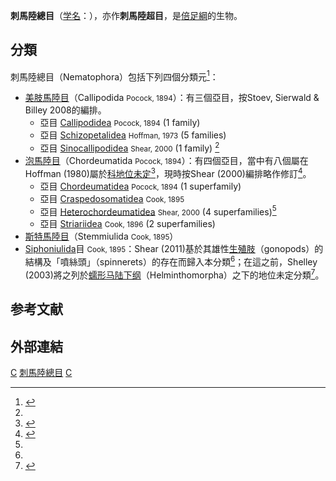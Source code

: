 {{Automatic Taxobox
| taxon = Nematophora
| authority = [[Verhoeff|Verhoeff]], 1913
| subdivision_ranks = [[目_(生物)|目]]
| subdivision = [[#分類|見內文]]
| diversity = approximately 147 families, 1,868 genera and 7,753 species<ref name="Shear 2011 class." />。
| diversity_link = 倍足綱多樣性
}}
'''刺馬陸總目'''（[[学名|学名]]：{{lang|la|'''Nematophora'''}}），亦作'''刺馬陸超目'''，是[[倍足綱|倍足綱]]的生物。

==分類==
刺馬陸總目（Nematophora）包括下列四個分類元<ref name="Shear 2011 class.">{{cite journal |last=Shear |first=William A. |title=Class Diplopoda de Blainville in Gervais, 1844. In: Zhang, Z.-Q. (Ed.) Animal biodiversity: An outline of higher-level classification and survey of taxonomic richness |journal=[[Zootaxa|Zootaxa]] |year=2011 |volume=3148 |pages=159–164 |url=http://www.mapress.com/zootaxa/2011/f/zt03148p164.pdf |access-date=2015-12-01 |archive-date=2019-07-25 |archive-url=https://web.archive.org/web/20190725010639/https://www.mapress.com/zootaxa/2011/f/zt03148p164.pdf |dead-url=no }}</ref>：
*[[美肢馬陸目|美肢馬陸目]]（Callipodida <small>Pocock, 1894</small>）：有三個亞目，按Stoev, Sierwald & Billey 2008的編排。
**亞目 [[Callipodidea|Callipodidea]] <small>Pocock, 1894</small> (1 family) 
**亞目 [[Schizopetalidea|Schizopetalidea]] <small>Hoffman, 1973</small> (5 families) 
**亞目 [[Sinocallipodidea|Sinocallipodidea]] <small>Shear, 2000</small> (1 family) <ref name="Shear2000"/>
*[[泡馬陸目|泡馬陸目]]（Chordeumatida <small>Pocock, 1894</small>）：有四個亞目，當中有八個屬在Hoffman (1980)屬於[[地位未定|科地位未定]]<ref name="Hoffman1980">{{cite book |last=Hoffman |first=R.L. |year=1980 |title=Classification of the Diplopoda |publisher=[[自然歴史博物館_(日內瓦)|Muséum d-{’}-Histoire Naturelle]] |location=[[日內瓦|Genève]] ([[瑞士|瑞士]]) |pages=237 pp. }}</ref>，現時按Shear (2000)編排略作修訂<ref name="Shear2000">{{cite journal |last=Shear |first=William A. |year=2000 |title=On the milliped family Heterochordeumatidae, with comments on the higher classification of Order Chordeumatida (Diplopoda) |journal=[[Invertebrate_Taxonomy|Invertebrate Taxonomy]] |issue=14 |pages=363–376 |language=en }}</ref>。
**亞目 [[Chordeumatidea|Chordeumatidea]] <small>Pocock, 1894</small> (1 superfamily) 
**亞目 [[Craspedosomatidea|Craspedosomatidea]] <small>Cook, 1895</small>
**亞目 [[Heterochordeumatidea|Heterochordeumatidea]] <small>Shear, 2000</small> (4 superfamilies)<ref name="Shear2000"/>
**亞目 [[Striariidea|Striariidea]] <small>Cook, 1896</small> (2 superfamilies)
*[[斯特馬陸目|斯特馬陸目]]（Stemmiulida <small>Cook, 1895</small>）
*[[Siphoniulida|Siphoniulida]]目 <small>Cook, 1895</small>：Shear (2011)基於其雄性[[生殖肢|生殖肢]]（gonopods）的結構及「噴絲頭」（spinnerets）的存在而歸入本分類<ref name="Shear 2011 class." />；在這之前，Shelley (2003)將之列於[[蠕形马陆下纲|蠕形马陆下纲]]（Helminthomorpha）之下的地位未定分類<ref name="Shelley2003">{{cite journal |last=Shelley |first=R.M. |year=2003 |title=A revised, annotated, family-level classification of the Diplopoda |journal=[[Arthropoda_Selecta|Arthropoda Selecta]] |issue=11 |pages=187–207 |language=en }}</ref>。

== 参考文献 ==
{{Reflist}}

==外部連結==
{{Commonscat|Nematophora}}
{{Millipedes}}
{{Authority control}}

{{taxonbar}}
[[Category:_1913年描述的分类群|C]]
[[Category:刺馬陸總目|]]
[[Category:害蟲|C]]